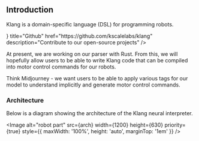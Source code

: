 
## Introduction

Klang is a domain-specific language (DSL) for programming robots.

<Cards>
  <Cards.Card
    icon={<FaGithub />}
    title="Github"
    href="https://github.com/kscalelabs/klang"
    description="Contribute to our open-source projects"
  />
</Cards>

At present, we are working on our parser with Rust. From this, we will hopefully allow users to be able to write Klang code that can be compiled into motor control commands for our robots.

Think Midjourney - we want users to be able to apply various tags for our model to understand implicitly and generate motor control commands.

### Architecture

Below is a diagram showing the architecture of the Klang neural interpreter.

<Image
  alt="robot part"
  src={arch}
  width={1200}
  height={630}
  priority={true}
  style={{ maxWidth: '100%', height: 'auto', marginTop: '1em' }}
/>
